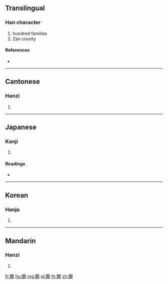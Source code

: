 {{character info/new}}
{{also|酂}}
==Translingual==

===Han character===
{{Han char|rn=163|rad=邑|as=19|sn=22|four=27827|canj=HCNL}}

# hundred families
# Zan county

====References====
* {{Han ref|kx=1279.330|dkj=39752|dj=1778.280|hdz=63805.090|uh=9147|ud=37191|bh=F766|bd=63334}}

----

==Cantonese==

===Hanzi===
{{yue-hanzi|jyut=|y=jyun2|sim=酂}}

# {{defn|lang=yue|sort=邑19}}

----

==Japanese==

===Kanji===
{{ja-kanji|grade=|rs=邑19}}

# {{defn|lang=ja|sort=邑19}}

====Readings====
* {{ja-readings|on=[[さん]] (san), [[ざん]] (zan), [[さ]] (sa), [[ざ]] (za)|kun=[[あつまる]] (atsumaru)|nanori=}}

----

==Korean==

===Hanja===
{{ko-hanja|hangeul=찬|rv=chan|mr=ch'an}}

# {{defn|lang=ko|sort=邑19}}

----

==Mandarin==

===Hanzi===
{{cmn-hanzi|sim=酂|pin=[[zàn]] ([[zan4]])|wg=tsan<sup>4</sup>}}

# {{defn|lang=cmn|sort=邑19}}

[[fr:酇]]
[[hu:酇]]
[[mg:酇]]
[[pl:酇]]
[[th:酇]]
[[zh:酇]]